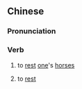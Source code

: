 {{also|歇马}}
==Chinese==
{{zh-forms|s=歇马}}

===Pronunciation===
{{zh-pron
|m=xiēmǎ
|c=hit3 maa5
|cat=v
}}

===Verb===
{{zh-verb}}

# {{lb|zh|archaic}} to [[rest]] [[one]]'s [[horse]]s
# {{lb|zh|archaic}} to [[rest]]